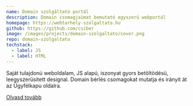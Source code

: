 ```yaml
---
name: Domain szolgáltató portál
description: Domain csomagjaimat bemutató egyszerü webportál
homepage: https://webtarhely-szolgaltato.hu
github: https://github.com/csiber
image: /images/projects/domain-szolgaltato/cover.png
repo: domain-szolgaltato
techstack:
  - label: JS
  - label: HTML
---
```


Saját tulajdonú weboldalam, JS alapú, iszonyat gyors betöltödésü, leegyszerüsitett designal. Domain bérlés csomagokat mutatja és irányit át az Ügyfélkapu oldalra.

[Olvasd tovább](/about)
